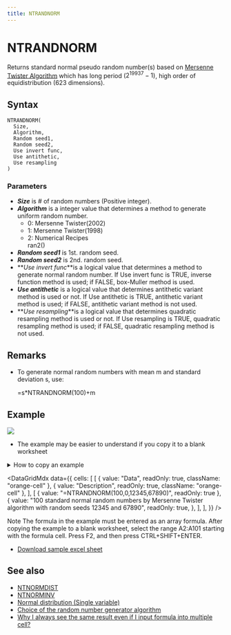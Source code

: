 ```yaml
---
title: NTRANDNORM
---
```



# NTRANDNORM

Returns standard normal pseudo random number(s) based on [Mersenne Twister Algorithm](/docs/glossary#mersenne-twister-algorithm) which has long period ($2^{19937}-1$), high order of equidistribution (623 dimensions).

## Syntax

```excel
NTRANDNORM(
  Size,
  Algorithm,
  Random seed1,
  Random seed2,
  Use invert func,
  Use antithetic,
  Use resampling
)
```

### Parameters

- **_Size_** is # of random numbers (Positive integer).
- **_Algorithm_** is a integer value that determines a method to generate uniform random number.
  - 0: Mersenne Twister(2002)
  - 1: Mersenne Twister(1998)
  - 2: Numerical Recipes\
    ran2()
- **_Random seed1_** is 1st. random seed.
- **_Random seed2_** is 2nd. random seed.
- **_Use invert func_**is a logical value that determines a method to generate normal random number. If Use invert func is TRUE, inverse function method is used; if FALSE, box-Muller method is used.
- **_Use antithetic_** is a logical value that determines antithetic variant method is used or not. If Use antithetic is TRUE, antithetic variant method is used; if FALSE, antithetic variant method is not used.
- **_Use resampling_**is a logical value that determines quadratic resampling method is used or not. If Use resampling is TRUE, quadratic resampling method is used; if FALSE, quadratic resampling method is not used.

## Remarks

- To generate normal random numbers with mean m and standard deviation s, use:

  =s\*NTRANDNORM(100)+m

## Example

![](./../../../assets/functions/histogram/histogramNorm.jpg)

- The example may be easier to understand if you copy it to a blank worksheet

<details>
  <summary>How to copy an example</summary>

1.  Create a blank workbook or worksheet.
2.  Select the example in the Help topic.

    **Note**  Do not select the row or column headers.

    ![Selecting an example from Help](./../../../assets/functions/HowToCopy.png)

    Selecting an example from Help

3.  Press CTRL+C.
4.  In the worksheet, select cell A1, and press CTRL+V.
5.  To switch between viewing the results and viewing the formulas that return the results, press CTRL+` (grave accent), or on the **Tools** menu, point to **Formula Auditing**, and then click **Formula Auditing Mode**.

</details>

<DataGridMdx
  data={{
    cells: [
      [
        { value: "Data", readOnly: true, className: "orange-cell" },
        { value: "Description", readOnly: true, className: "orange-cell" },
      ],
      [
        { value: "=NTRANDNORM(100,0,12345,67890)", readOnly: true },
        {
          value:
            "100 standard normal random numbers by Mersenne Twister algorithm with random seeds 12345 and 67890",
          readOnly: true,
        },
      ],
    ],
  }}
/>

Note The formula in the example must be entered as an array formula. After copying the example to a blank worksheet, select the range A2:A101 starting with the formula cell. Press F2, and then press CTRL+SHIFT+ENTER.

- [Download sample excel sheet](./../../../assets/NtRand1.zip)

## See also

- [NTNORMDIST](../../02-distribution-functions/071-ntnormdist.mdx)
- [NTNORMINV](../../02-distribution-functions/072-ntnorminv.mdx)
- [Normal distribution (Single variable)](../../../05-gallery-of-distributions/normal-distribution-single.mdx)
- [Choice of the random number generator algorithm](/docs/glossary#choice-of-the-random-number-generator-algorithm)
- [Why I always see the same result even if I input formula into multiple cell?](/docs/faq#why-i-always-see-the-same-result-even-if-i-input-formula-into-multiple-cell)
